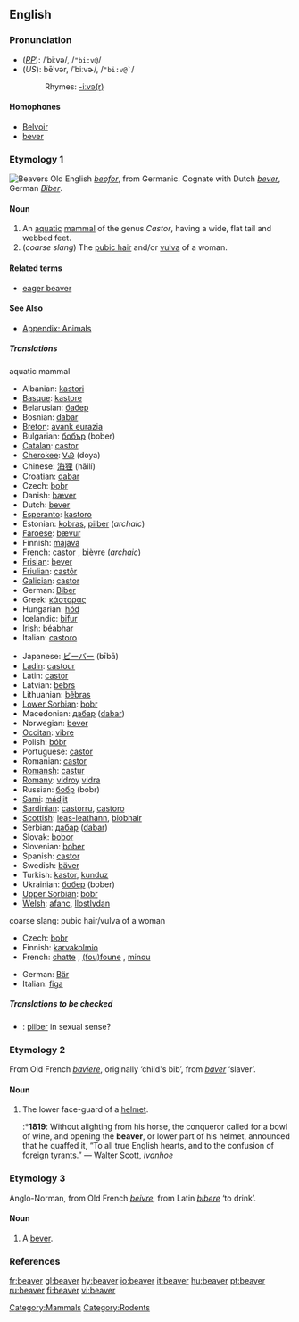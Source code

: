{{wikipedia}}
==English==
===Pronunciation===
*(''[[RP]]''): /ˈbiːvə/, /<tt>"bi:v@</tt>/
*(''US''): bēʹvər, /ˈbiːvɚ/, /<tt>"bi:v@`</tt>/
*:Rhymes: [[Rhymes:English:-iːvə(r)|-iːvə(r)]]

====Homophones====
*[[Belvoir]]<!--sic-->
*[[bever]]

===Etymology 1===
[[Image:Biber-drawing.jpg|thumb|Beavers]]
Old English ''[[beofor]]'', from Germanic.  Cognate with Dutch ''[[bever]]'', German ''[[Biber]]''.

====Noun====
{{en-noun}}

# An [[aquatic]] [[mammal]] of the genus ''Castor'', having a wide, flat tail and webbed feet.
# (''coarse slang'') The [[pubic hair]] and/or [[vulva]] of a woman.

====Related terms====
*[[eager beaver]]

====See Also====
*[[Appendix: Animals]]

=====Translations=====
;aquatic mammal
{{top}}
*Albanian: [[kastori]]
*[[Basque]]: [[kastore]]
*Belarusian: [[бабер]] {{m}}
*Bosnian: [[dabar]] {{m}}
*[[Breton]]: [[avank eurazia]]
*Bulgarian: [[бобър]] (bober) {{m}}
*[[Catalan]]: [[castor]]
*[[Cherokee]]: [[ᏙᏯ]] (doya)
*Chinese: [[海狸]] (hǎilí)
*Croatian: [[dabar]] {{m}}
*Czech: [[bobr]] {{m}}
*Danish: [[bæver]]
*Dutch: [[bever]] {{m}}
*[[Esperanto]]: [[kastoro]]
*Estonian: [[kobras]], [[piiber]] (''archaic'')  
*[[Faroese]]: [[bævur]]
*Finnish: [[majava]]
*French: [[castor]] {{m}}, [[bièvre]] {{m}} (''archaic'')
*[[Frisian]]: [[bever]]
*[[Friulian]]: [[castôr]]
*[[Galician]]: [[castor]]
*German: [[Biber]] {{m}}
*Greek: [[κάστορας]] {{m}}
*Hungarian: [[hód]]
*Icelandic: [[bifur]]
*[[Irish]]: [[béabhar]]
*Italian: [[castoro]] {{m}}
{{mid}}
*Japanese: [[ビーバー]] (bībā)
*[[Ladin]]: [[castour]]
*Latin: [[castor]] {{m}} <!--do not put the scientific name here-->
*Latvian: [[bebrs]] {{m}}
*Lithuanian: [[bẽbras]] {{m}}
*[[Lower Sorbian]]: [[bobr]]
*Macedonian: [[дабар]] ([[dabar]]) {{m}}
*Norwegian: [[bever]] {{m}}
*[[Occitan]]: [[vibre]]
*Polish: [[bóbr]] {{m}}
*Portuguese: [[castor]] {{m}}
*Romanian: [[castor]]
*[[Romansh]]: [[castur]]
*[[Romany]]: [[vidroy]] {{m}} [[vidra]] {{f}}
*Russian: [[бобр]] (bobr) {{m}}
*[[Sami]]: [[mádjit]]
*[[Sardinian]]: [[castorru]], [[castoro]]
*[[Scottish]]: [[leas-leathann]], [[biobhair]]
*Serbian: [[дабар]] ([[dabar]]) {{m}}
*Slovak: [[bobor]] {{m}}
*Slovenian: [[bober]] {{m}}
*Spanish: [[castor]] {{m}}
*Swedish: [[bäver]]
*Turkish: [[kastor]], [[kunduz]]
*Ukrainian: [[бобер]] (bober) {{m}}
*[[Upper Sorbian]]: [[bobr]]
*[[Welsh]]: [[afanc]], [[llostlydan]]
{{bottom}}

;coarse slang: pubic hair/vulva of a woman
{{top}}
*Czech: [[bobr]] {{m}}
*Finnish: [[karvakolmio]]
*French: [[chatte]] {{f}}, [[foufoune|(fou)foune]] {{f}}, [[minou]] {{m}}
{{mid}}
*German: [[Bär]]
*Italian: [[figa]] {{f}}
{{bottom}}

=====Translations to be checked=====
{{checktrans}}
<!--Remove this section once all of the translations below have been moved into the tables above.-->
*{{ttbc|Estonian}}: [[piiber]] in sexual sense?

===Etymology 2===
From Old French ''[[baviere]]'', originally ‘child's bib’, from ''[[baver]]'' ‘slaver’.

====Noun====
{{en-noun}}

# {{italbrac|obsolete except historical or heraldry}} The lower face-guard of a [[helmet]].
#:*'''1819''': Without alighting from his horse, the conqueror called for a bowl of wine, and opening the '''beaver''', or lower part of his helmet, announced that he quaffed it, “To all true English hearts, and to the confusion of foreign tyrants.” — Walter Scott, ''Ivanhoe''

===Etymology 3===
Anglo-Norman, from Old French ''[[beivre]]'', from Latin ''[[bibere]]'' ‘to drink’.

====Noun====
{{en-noun}}

# A [[bever]].

===References===
{{R:Heraldry 1862}}

{{commons}}
[[Category:Mammals]]
[[Category:Rodents]]

[[fr:beaver]]
[[gl:beaver]]
[[hy:beaver]]
[[io:beaver]]
[[it:beaver]]
[[hu:beaver]]
[[pt:beaver]]
[[ru:beaver]]
[[fi:beaver]]
[[vi:beaver]]